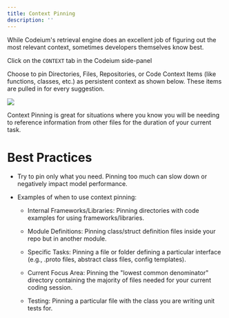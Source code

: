 ```yaml
---
title: Context Pinning
description: ''
---
```

While Codeium's retrieval engine does an excellent job of figuring out the most relevant context, sometimes developers themselves know best. 

<Tip>Click on the `CONTEXT` tab in the Codeium side-panel</Tip>

Choose to pin Directories, Files, Repositories, or Code Context Items (like functions, classes, etc.) as persistent context as shown below. These items are pulled in for every suggestion.

<img src = "https://help.codeium.com/hc/article_attachments/27456332166939"/>

Context Pinning is great for situations where you know you will be needing to reference information from other files for the duration of your current task. 

# Best Practices

- Try to pin only what you need. Pinning too much can slow down or negatively impact model performance.

- Examples of when to use context pinning:

    - Internal Frameworks/Libraries: Pinning directories with code examples for using frameworks/libraries.

    - Module Definitions: Pinning class/struct definition files inside your repo but in another module.

    - Specific Tasks: Pinning a file or folder defining a particular interface (e.g., .proto files, abstract class files, config templates).

    - Current Focus Area: Pinning the "lowest common denominator" directory containing the majority of files needed for your current coding session.

    - Testing: Pinning a particular file with the class you are writing unit tests for.